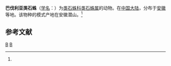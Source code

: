{{Speciesbox
| taxon = Segestria bavarica
| image = Segestria bavarica.jpg
| binomial_authority = (C.L.Koch, 1843)<ref name='id12858'>{{cite web| url =http://www.bioinfo.cn/db05/BjdwSpecies.php?action=view&id=12858| title =巴伐利亚类石蛛| work =《中国动物物种编目数据库》| publisher =中国科学院微生物研究所| author =中国科学院动物研究所| accessdate =2009-04-28| deadurl =yes| archiveurl =https://web.archive.org/web/20160305104818/http://www.bioinfo.cn/db05/BjdwSpecies.php?action=view&id=12858| archivedate =2016-03-05}}</ref>
}}

'''巴伐利亚类石蛛'''（[[学名|学名]]：{{lang|la|''Segestria bavarica''}}）为[[类石蛛科|类石蛛科]][[类石蛛属|类石蛛属]]的动物。在[[中国大陆|中国大陆]]，分布于[[安徽|安徽]]等地。该物种的模式产地在安徽潜山。<ref name='id12858'/>

== 参考文献 ==
{{reflist}}

{{蜘蛛小作品}}
{{taxonbar}}
[[Category:_1843年描述的动物|B]]
[[Category:类石蛛属|B]]
